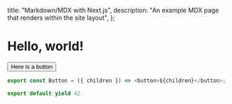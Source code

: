 
  title: "Markdown/MDX with Next.js",
  description: "An example MDX page that renders within the site layout",
};

# Hello, world!

<Button>Here is a button</Button>

```js
export const Button = ({ children }) => <button>${children}</button>;
```

```js
export default yield 42
```

